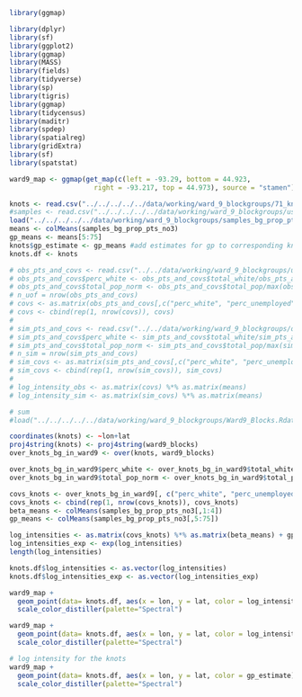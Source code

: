 
```r
library(ggmap)
```

```r
library(dplyr)
library(sf)
library(ggplot2)
library(ggmap)
library(MASS)
library(fields)
library(tidyverse)
library(sp)
library(tigris)
library(ggmap)
library(tidycensus)
library(maditr)
library(spdep)
library(spatialreg)
library(gridExtra)
library(sf)
library(spatstat)
```

```r
ward9_map <- ggmap(get_map(c(left = -93.29, bottom = 44.923, 
                     right = -93.217, top = 44.973), source = "stamen"))
```

```r
knots <- read.csv("../../../../../data/working/ward_9_blockgroups/71_knots.csv")
#samples <- read.csv("../../../../../data/working/ward_9_blockgroups/use_of_force/lgcp_samples.csv")
load("../../../../../data/working/ward_9_blockgroups/samples_bg_prop_pts_no3.Rdata")
means <- colMeans(samples_bg_prop_pts_no3)
gp_means <- means[5:75]
knots$gp_estimate <- gp_means #add estimates for gp to corresponding knots
knots.df <- knots
```

```r
# obs_pts_and_covs <- read.csv("../../data/working/ward_9_blockgroups/use_of_force/obs_points_with_bg_level_cov.csv")
# obs_pts_and_covs$perc_white <- obs_pts_and_covs$total_white/obs_pts_and_covs$total_pop
# obs_pts_and_covs$total_pop_norm <- obs_pts_and_covs$total_pop/max(obs_pts_and_covs$total_pop)
# n_uof = nrow(obs_pts_and_covs)
# covs <- as.matrix(obs_pts_and_covs[,c("perc_white", "perc_unemployed", "total_pop_norm")])
# covs <- cbind(rep(1, nrow(covs)), covs)
# 
# sim_pts_and_covs <- read.csv("../../data/working/ward_9_blockgroups/over_simpoints_cov_10each.csv")
# sim_pts_and_covs$perc_white <- sim_pts_and_covs$total_white/sim_pts_and_covs$total_pop
# sim_pts_and_covs$total_pop_norm <- sim_pts_and_covs$total_pop/max(sim_pts_and_covs$total_pop)
# n_sim = nrow(sim_pts_and_covs)
# sim_covs <- as.matrix(sim_pts_and_covs[,c("perc_white", "perc_unemployed", "total_pop_norm")])
# sim_covs <- cbind(rep(1, nrow(sim_covs)), sim_covs)
# 
# log_intensity_obs <- as.matrix(covs) %*% as.matrix(means)
# log_intensity_sim <- as.matrix(sim_covs) %*% as.matrix(means)
```

```r
# sum
#load("../../../../../data/working/ward_9_blockgroups/Ward9_Blocks.Rdata")

coordinates(knots) <- ~lon+lat
proj4string(knots) <- proj4string(ward9_blocks)
over_knots_bg_in_ward9 <- over(knots, ward9_blocks)


```

```r
over_knots_bg_in_ward9$perc_white <- over_knots_bg_in_ward9$total_white/over_knots_bg_in_ward9$total_pop
over_knots_bg_in_ward9$total_pop_norm <- over_knots_bg_in_ward9$total_pop/max(over_knots_bg_in_ward9$total_pop)

covs_knots <- over_knots_bg_in_ward9[, c("perc_white", "perc_unemployed", "total_pop_norm")]
covs_knots <- cbind(rep(1, nrow(covs_knots)), covs_knots)
beta_means <- colMeans(samples_bg_prop_pts_no3[,1:4])
gp_means <- colMeans(samples_bg_prop_pts_no3[,5:75])

log_intensities <- as.matrix(covs_knots) %*% as.matrix(beta_means) + gp_means
log_intensities_exp <- exp(log_intensities)
length(log_intensities)

knots.df$log_intensities <- as.vector(log_intensities)
knots.df$log_intensities_exp <- as.vector(log_intensities_exp)

ward9_map +
  geom_point(data= knots.df, aes(x = lon, y = lat, color = log_intensities), size=6, shape=15) +
  scale_color_distiller(palette="Spectral")

ward9_map +
  geom_point(data= knots.df, aes(x = lon, y = lat, color = log_intensities_exp), size=6, shape=15) +
  scale_color_distiller(palette="Spectral")
```

```r
# log intensity for the knots
ward9_map +
  geom_point(data= knots.df, aes(x = lon, y = lat, color = gp_estimate), size=6, shape=15) + 
  scale_color_distiller(palette="Spectral")
```
